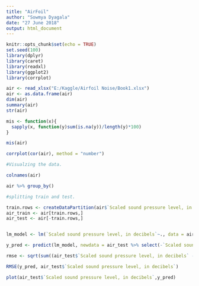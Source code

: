 ---
title: "AirFoil"
author: "Sowmya Dyagala"
date: "27 June 2018"
output: html_document
---

```{r setup, include=FALSE}
knitr::opts_chunk$set(echo = TRUE)
set.seed(100)
library(dplyr)
library(caret)
library(readxl)
library(ggplot2)
library(corrplot)


```

```{r}
air <- read_xlsx("E:/Kaggle/Airfoil Noise/Book1.xlsx")
air <- as.data.frame(air)
dim(air)
summary(air)
str(air)
```

```{r}
mis <- function(x){
  sapply(x, function(y)sum(is.na(y))/length(y)*100)
}

mis(air)

corrplot(cor(air), method = "number")
```

```{r}
#Visualzing the data.

colnames(air)

air %>% group_by()
```


```{r}

#splitting train and test.

train.rows <- createDataPartition(air$`Scaled sound pressure level, in decibels`, p=0.7, list = F)
air_train <- air[train.rows,]
air_test <- air[-train.rows,]


lm_model <- lm(`Scaled sound pressure level, in decibels`~., data = air_train)

y_pred <- predict(lm_model, newdata = air_test %>% select(-`Scaled sound pressure level, in decibels`))

rmse <- sqrt(sum((air_test$`Scaled sound pressure level, in decibels` - y_pred) ^2)/ nrow(air_test))

RMSE(y_pred, air_test$`Scaled sound pressure level, in decibels`)

plot(air_test$`Scaled sound pressure level, in decibels`,y_pred)


```

